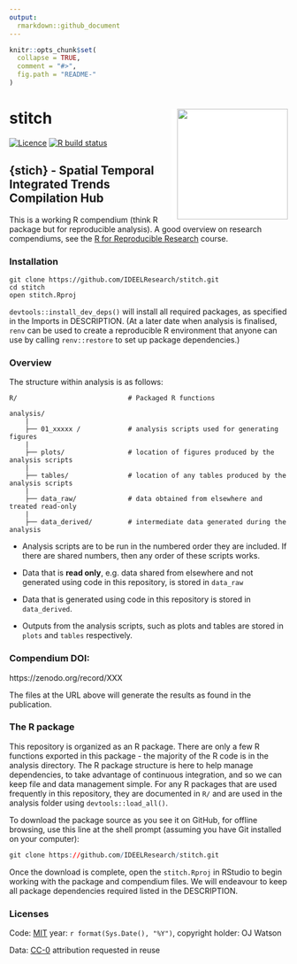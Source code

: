 ```yaml
---
output:
  rmarkdown::github_document
---
```


<!-- README.md is generated from README.Rmd. Please edit that file -->

```r
knitr::opts_chunk$set(
  collapse = TRUE,
  comment = "#>",
  fig.path = "README-"
)
```

# stitch <img src="tools/logo.png" align="right" style="padding-left:10px;background-color:white;" width="200px" />


<!-- badges: start -->
[![Licence](https://img.shields.io/github/license/mashape/apistatus.svg)](http://choosealicense.com/licenses/mit/) 
[![R build status](https://github.com/IDEELResearch/stitch/workflows/R-CMD-check/badge.svg)](https://github.com/IDEELResearch/stitch/actions)
<!-- badges: end -->

## {stich} - Spatial Temporal Integrated Trends Compilation Hub

This is a working R compendium (think R package but for reproducible analysis). A good overview on research compendiums, see the [R for Reproducible Research](https://annakrystalli.me/rrresearch/index.html) course.

### Installation

```
git clone https://github.com/IDEELResearch/stitch.git
cd stitch
open stitch.Rproj
```

`devtools::install_dev_deps()` will install all required packages, as specified in the Imports in DESCRIPTION. (At a later date when analysis is finalised, `renv` can be used to create a reproducible R environment that anyone can use by calling `renv::restore` to set up package dependencies.) 

### Overview

The structure within analysis is as follows:

```
R/                            # Packaged R functions 

analysis/
    |
    ├── 01_xxxxx /            # analysis scripts used for generating figures
    |
    ├── plots/                # location of figures produced by the analysis scripts
    |
    ├── tables/               # location of any tables produced by the analysis scripts
    |
    ├── data_raw/             # data obtained from elsewhere and treated read-only    
    |
    ├── data_derived/         # intermediate data generated during the analysis

```

* Analysis scripts are to be run in the numbered order they are included. If there are
shared numbers, then any order of these scripts works. 

* Data that is **read only**, e.g. data shared from elsewhere and not generated using 
code in this repository, is stored in `data_raw`

* Data that is generated using code in this repository is stored in `data_derived`.

* Outputs from the analysis scripts, such as plots and tables are stored in `plots` 
and `tables` respectively.

### Compendium DOI: 
 
https://zenodo.org/record/XXX

The files at the URL above will generate the results as found in the publication.

### The R package 

This repository is organized as an R package. There are only a few R functions exported in this package - the majority of the R code is in the analysis directory. The R package structure is here to help manage dependencies, to take advantage of continuous integration, and so we can keep file and data management simple. For any R packages that are used frequently in this repository, they are documented in `R/` and are used in the analysis folder using `devtools::load_all()`. 

To download the package source as you see it on GitHub, for offline browsing, use this line at the shell prompt (assuming you have Git installed on your computer):

```r
git clone https://github.com/IDEELResearch/stitch.git
```

Once the download is complete, open the `stitch.Rproj` in RStudio to begin working with the package and compendium files. We will endeavour to keep all package dependencies required listed in the DESCRIPTION. 

<!-- To add this once all the analysis is done -->
<!-- In addition, once analysis is completed, we will use `renv` to track package dependencies for reproducibility. Please use `renv::restore` to restore the state of the project and see https://rstudio.github.io/renv/articles/renv.html for more information. -->

### Licenses

Code: [MIT](http://opensource.org/licenses/MIT) year: `r format(Sys.Date(), "%Y")`, copyright holder: OJ Watson

Data: [CC-0](http://creativecommons.org/publicdomain/zero/1.0/) attribution requested in reuse
